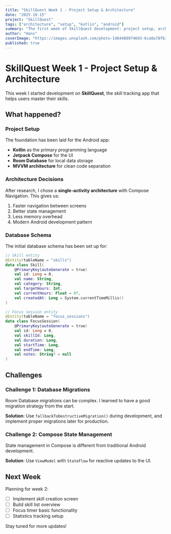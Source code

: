 ```yaml
---
title: "SkillQuest Week 1 - Project Setup & Architecture"
date: "2025-10-15"
project: "SkillQuest"
tags: ["architecture", "setup", "kotlin", "android"]
summary: "The first week of SkillQuest development: project setup, architecture decisions, and database design."
author: "Hans"
coverImage: "https://images.unsplash.com/photo-1484480974693-6ca0a78fb36b?w=1200&h=630&fit=crop&q=80"
published: true
---
```


# SkillQuest Week 1 - Project Setup & Architecture

This week I started development on **SkillQuest**, the skill tracking app that helps users master their skills.

## What happened?

### Project Setup

The foundation has been laid for the Android app:

- **Kotlin** as the primary programming language
- **Jetpack Compose** for the UI
- **Room Database** for local data storage
- **MVVM architecture** for clean code separation

### Architecture Decisions

After research, I chose a **single-activity architecture** with Compose Navigation. This gives us:

1. Faster navigation between screens
2. Better state management
3. Less memory overhead
4. Modern Android development pattern

### Database Schema

The initial database schema has been set up for:

```kotlin
// Skill entity
@Entity(tableName = "skills")
data class Skill(
    @PrimaryKey(autoGenerate = true)
    val id: Long = 0,
    val name: String,
    val category: String,
    val targetHours: Int,
    val currentHours: Float = 0f,
    val createdAt: Long = System.currentTimeMillis()
)

// Focus session entity
@Entity(tableName = "focus_sessions")
data class FocusSession(
    @PrimaryKey(autoGenerate = true)
    val id: Long = 0,
    val skillId: Long,
    val duration: Long,
    val startTime: Long,
    val endTime: Long,
    val notes: String? = null
)
```

## Challenges

### Challenge 1: Database Migrations

Room Database migrations can be complex. I learned to have a good migration strategy from the start.

**Solution**: Use `fallbackToDestructiveMigration()` during development, and implement proper migrations later for production.

### Challenge 2: Compose State Management

State management in Compose is different from traditional Android development.

**Solution**: Use `ViewModel` with `StateFlow` for reactive updates to the UI.

## Next Week

Planning for week 2:

- [ ] Implement skill creation screen
- [ ] Build skill list overview
- [ ] Focus timer basic functionality
- [ ] Statistics tracking setup

Stay tuned for more updates!
